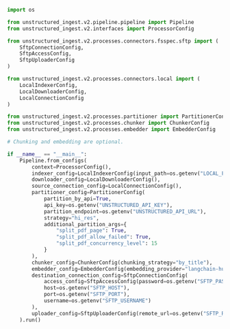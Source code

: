 ```python Python Ingest v2
import os

from unstructured_ingest.v2.pipeline.pipeline import Pipeline
from unstructured_ingest.v2.interfaces import ProcessorConfig

from unstructured_ingest.v2.processes.connectors.fsspec.sftp import (
    SftpConnectionConfig,
    SftpAccessConfig,
    SftpUploaderConfig
)

from unstructured_ingest.v2.processes.connectors.local import (
    LocalIndexerConfig,
    LocalDownloaderConfig,
    LocalConnectionConfig
)

from unstructured_ingest.v2.processes.partitioner import PartitionerConfig
from unstructured_ingest.v2.processes.chunker import ChunkerConfig
from unstructured_ingest.v2.processes.embedder import EmbedderConfig

# Chunking and embedding are optional.

if __name__ == "__main__":
    Pipeline.from_configs(
        context=ProcessorConfig(),
        indexer_config=LocalIndexerConfig(input_path=os.getenv("LOCAL_FILE_INPUT_DIR")),
        downloader_config=LocalDownloaderConfig(),
        source_connection_config=LocalConnectionConfig(),
        partitioner_config=PartitionerConfig(
            partition_by_api=True,
            api_key=os.getenv("UNSTRUCTURED_API_KEY"),
            partition_endpoint=os.getenv("UNSTRUCTURED_API_URL"),
            strategy="hi_res",
            additional_partition_args={
                "split_pdf_page": True,
                "split_pdf_allow_failed": True,
                "split_pdf_concurrency_level": 15
            }
        ),
        chunker_config=ChunkerConfig(chunking_strategy="by_title"),
        embedder_config=EmbedderConfig(embedding_provider="langchain-huggingface"),
        destination_connection_config=SftpConnectionConfig(
            access_config=SftpAccessConfig(password=os.getenv("SFTP_PASSWORD")),
            host=os.getenv("SFTP_HOST"),
            port=os.getenv("SFTP_PORT"),
            username=os.getenv("SFTP_USERNAME")
        ),
        uploader_config=SftpUploaderConfig(remote_url=os.getenv("SFTP_REMOTE_URL"))
    ).run()
```